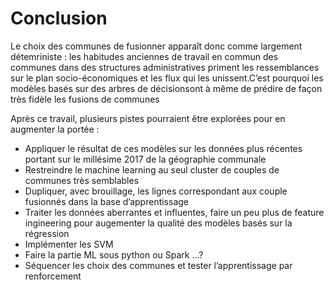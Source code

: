 
# Conclusion

Le choix des communes de fusionner apparaît donc comme largement détemriniste : les habitudes anciennes de travail en commun des communes dans des structures administratives priment les ressemblances sur le plan socio-économiques et les flux qui les unissent.C'est pourquoi les modèles basés sur des arbres de décisionsont à même de prédire de façon très fidèle les fusions de communes

Après ce travail, plusieurs pistes pourraient être explorées pour en augmenter la portée :

- Appliquer le résultat de ces modèles sur les données plus récentes portant sur le millésime 2017 de la géographie communale
- Restreindre le machine learning au seul cluster de couples de communes très semblables
- Dupliquer, avec brouillage, les lignes correspondant aux couple fusionnés dans la base d'apprentissage
- Traiter les données aberrantes et influentes, faire un peu plus de feature ingineering pour augementer la qualité des modèles basés sur la régression
- Implémenter les SVM
- Faire la partie ML sous python ou Spark ...?
- Séquencer les choix des communes et tester l'apprentissage par renforcement 



